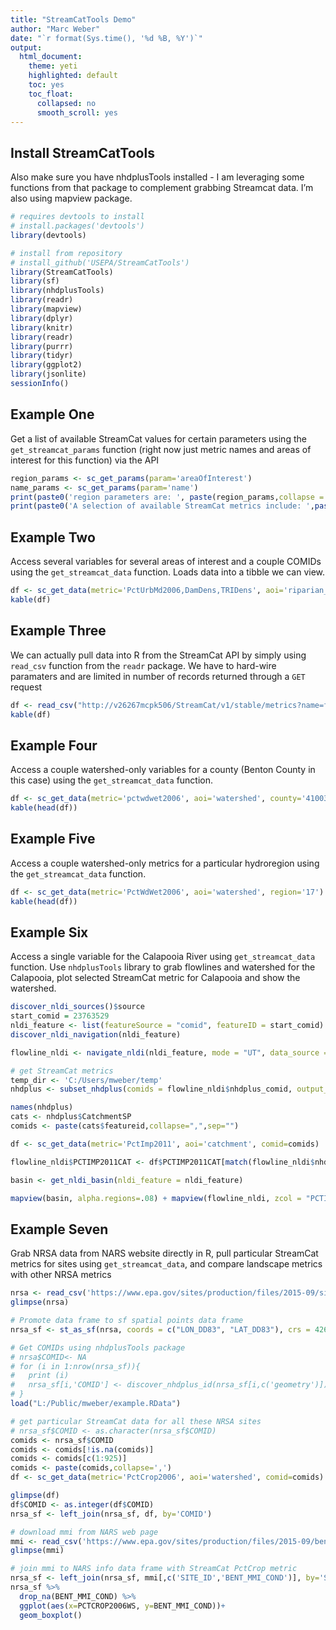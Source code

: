```yaml
---
title: "StreamCatTools Demo"
author: "Marc Weber"
date: "`r format(Sys.time(), '%d %B, %Y')`"
output: 
  html_document:
    theme: yeti
    highlighted: default 
    toc: yes
    toc_float:
      collapsed: no
      smooth_scroll: yes
---
```


## Install StreamCatTools
Also make sure you have nhdplusTools installed - I am leveraging some functions from that package to complement grabbing Streamcat data.  I'm also using mapview package.
```r
# requires devtools to install
# install.packages('devtools')
library(devtools)

# install from repository
# install_github('USEPA/StreamCatTools')
library(StreamCatTools)
library(sf)
library(nhdplusTools)
library(readr)
library(mapview)
library(dplyr)
library(knitr)
library(readr)
library(purrr)
library(tidyr)
library(ggplot2)
library(jsonlite)
sessionInfo()
```

## Example One
Get a list of available StreamCat values for certain parameters using the `get_streamcat_params` function (right now just metric names and areas of interest for this function) via the API
```r
region_params <- sc_get_params(param='areaOfInterest')
name_params <- sc_get_params(param='name')
print(paste0('region parameters are: ', paste(region_params,collapse = ', ')))
print(paste0('A selection of available StreamCat metrics include: ',paste(name_params[1:10],collapse = ', ')))
```

## Example Two
Access several variables for several areas of interest and a couple COMIDs using the `get_streamcat_data` function.  Loads data into a tibble we can view.
```r
df <- sc_get_data(metric='PctUrbMd2006,DamDens,TRIDens', aoi='riparian_catchment,catchment,watershed', comid='179,1337,1337420')
kable(df)
```

## Example Three
We can actually pull data into R from the StreamCat API by simply using `read_csv` function from the `readr` package.  We have to hard-wire paramaters and are limited in number of records returned through a `GET` request
```r
df <- read_csv("http://v26267mcpk506/StreamCat/v1/stable/metrics?name=fert&areaOfInterest=watershed&comid=179")
kable(df)
```

## Example Four
Access a couple watershed-only variables for a county (Benton County in this case) using the `get_streamcat_data` function. 
```r
df <- sc_get_data(metric='pctwdwet2006', aoi='watershed', county='41003')
kable(head(df))
```

## Example Five
Access a couple watershed-only metrics for a particular hydroregion using the `get_streamcat_data` function. 
```r
df <- sc_get_data(metric='PctWdWet2006', aoi='watershed', region='17')
kable(head(df))
```

## Example Six
Access a single variable for the Calapooia River using `get_streamcat_data` function. Use `nhdplusTools` library to grab flowlines and watershed for the Calapooia, plot selected StreamCat metric for Calapooia and show the watershed.
```r
discover_nldi_sources()$source
start_comid = 23763529
nldi_feature <- list(featureSource = "comid", featureID = start_comid)
discover_nldi_navigation(nldi_feature)

flowline_nldi <- navigate_nldi(nldi_feature, mode = "UT", data_source = "flowlines", distance=5000)

# get StreamCat metrics
temp_dir <- 'C:/Users/mweber/temp'
nhdplus <- subset_nhdplus(comids = flowline_nldi$nhdplus_comid, output_file = file.path(temp_dir, "nhdplus.gpkg"),nhdplus_data = "download",overwrite = TRUE,flowline_only = FALSE)

names(nhdplus)
cats <- nhdplus$CatchmentSP
comids <- paste(cats$featureid,collapse=",",sep="")

df <- sc_get_data(metric='PctImp2011', aoi='catchment', comid=comids)

flowline_nldi$PCTIMP2011CAT <- df$PCTIMP2011CAT[match(flowline_nldi$nhdplus_comid, df$COMID)]

basin <- get_nldi_basin(nldi_feature = nldi_feature)

mapview(basin, alpha.regions=.08) + mapview(flowline_nldi, zcol = "PCTIMP2011CAT", legend = TRUE)
```

## Example Seven
Grab NRSA data from NARS website directly in R, pull particular StreamCat metrics for sites using `get_streamcat_data`, and compare landscape metrics with other NRSA metrics
```r
nrsa <- read_csv('https://www.epa.gov/sites/production/files/2015-09/siteinfo_0.csv')
glimpse(nrsa)

# Promote data frame to sf spatial points data frame
nrsa_sf <- st_as_sf(nrsa, coords = c("LON_DD83", "LAT_DD83"), crs = 4269)

# Get COMIDs using nhdplusTools package
# nrsa$COMID<- NA
# for (i in 1:nrow(nrsa_sf)){
#   print (i)
#   nrsa_sf[i,'COMID'] <- discover_nhdplus_id(nrsa_sf[i,c('geometry')])
# }
load("L:/Public/mweber/example.RData")

# get particular StreamCat data for all these NRSA sites
# nrsa_sf$COMID <- as.character(nrsa_sf$COMID)
comids <- nrsa_sf$COMID
comids <- comids[!is.na(comids)]
comids <- comids[c(1:925)]
comids <- paste(comids,collapse=',')
df <- sc_get_data(metric='PctCrop2006', aoi='watershed', comid=comids)

glimpse(df)
df$COMID <- as.integer(df$COMID)
nrsa_sf <- left_join(nrsa_sf, df, by='COMID')
```

```r
# download mmi from NARS web page
mmi <- read_csv('https://www.epa.gov/sites/production/files/2015-09/bentcond.csv')
glimpse(mmi)

# join mmi to NARS info data frame with StreamCat PctCrop metric
nrsa_sf <- left_join(nrsa_sf, mmi[,c('SITE_ID','BENT_MMI_COND')], by='SITE_ID')
nrsa_sf %>% 
  drop_na(BENT_MMI_COND) %>%
  ggplot(aes(x=PCTCROP2006WS, y=BENT_MMI_COND))+
  geom_boxplot()

```